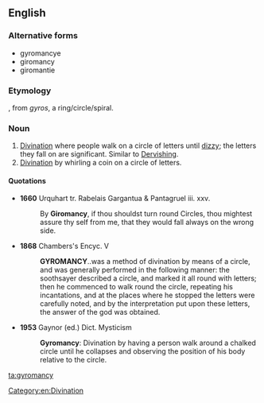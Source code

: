 ==English==

===Alternative forms===
* gyromancye
* giromancy
* giromantie

===Etymology===
{{confix|gyro|mancy|lang=en}}, from {{etyl|grc|en}} ''gyros'', a ring/circle/spiral.

===Noun===
{{en-noun|-|gyromancies}}

# [[divination|Divination]] where people walk on a circle of letters until [[dizzy]]; the letters they fall on are significant. Similar to [[Whirling Dervishes|Dervishing]].
# [[divination|Divination]] by whirling a coin on a circle of letters.

====Quotations====
* '''1660''' Urquhart tr. Rabelais Gargantua & Pantagruel iii. xxv.
*: By '''Giromancy''', if thou shouldst turn round Circles, thou mightest assure thy self from me, that they would fall always on the wrong side.

* '''1868''' Chambers's Encyc. V
*: '''GYROMANCY'''..was a method of divination by means of a circle, and was generally performed in the following manner: the soothsayer described a circle, and marked it all round with letters; then he commenced to walk round the circle, repeating his incantations, and at the places where he stopped the letters were carefully noted, and by the interpretation put upon these letters, the answer of the god was obtained.

* '''1953''' Gaynor (ed.) Dict. Mysticism
*: '''Gyromancy''': Divination by having a person walk around a chalked circle until he collapses and observing the position of his body relative to the circle.

[[Category:en:Divination]]

[[ta:gyromancy]]